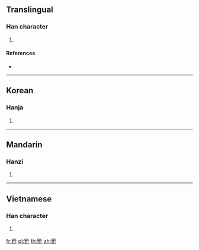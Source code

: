 {{character info/new}}
==Translingual==

===Han character===
{{Han char|rn=167|rad=金|as=06|sn=14|four=82114|canj=COHG}}

# {{defn|Han|sort=金06}}

====References====
* {{Han ref|kx=1304.120|dkj=40368|dj=1806.110|hdz=64198.090|uh=928B|ud=37515|bh=E4B9|bd=58553}}

----

==Korean==

===Hanja===
{{ko-hanja|hangeul=임|eumhun=|rv=im|mr=im|y=im}}

# {{defn|lang=ko|sort=金06}}

----

==Mandarin==

===Hanzi===
{{cmn-hanzi|pin=[[rén]] ([[ren2]])|wg=jen<sup>2</sup>}}

# {{defn|lang=cmn|sort=金06}}

----

==Vietnamese==

===Han character===
{{vi-hantu|[[nhôm]]|rs=金06}}

# {{defn|lang=vi|sort=金06}}

[[fr:銋]]
[[pl:銋]]
[[th:銋]]
[[zh:銋]]
